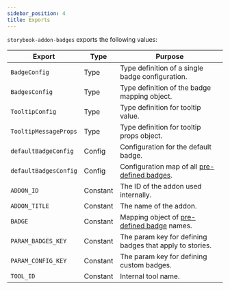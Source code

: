 ```yaml
---
sidebar_position: 4
title: Exports
---
```


`storybook-addon-badges` exports the following values:

| Export                | Type     | Purpose                                                                |
| ------                | -------- | ---------------------------------------------------------------------- |
| `BadgeConfig`         | Type     | Type definition of a single badge configuration.                       |
| `BadgesConfig`        | Type     | Type definition of the badge mapping object.                           |
| `TooltipConfig`       | Type     | Type definition for tooltip value.                                     |
| `TooltipMessageProps` | Type     | Type definition for tooltip props object.                              |
| `defaultBadgeConfig`  | Config   | Configuration for the default badge.                                   |
| `defaultBadgesConfig` | Config   | Configuration map of all [pre-defined badges](./predefined-badges.mdx).|
| `ADDON_ID`            | Constant | The ID of the addon used internally.                                   |
| `ADDON_TITLE`         | Constant | The name of the addon.                                                 |
| `BADGE`               | Constant | Mapping object of [pre-defined badge](./predefined-badges.mdx) names.  |
| `PARAM_BADGES_KEY`    | Constant | The param key for defining badges that apply to stories.               |
| `PARAM_CONFIG_KEY`    | Constant | The param key for defining custom badges.                              |
| `TOOL_ID`             | Constant | Internal tool name.                                                    |